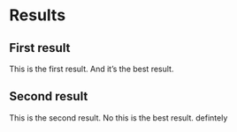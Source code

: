 # Results

## First result

This is the first result.
And it's the best result.

## Second result

This is the second result.
No this is the best result.
defintely
